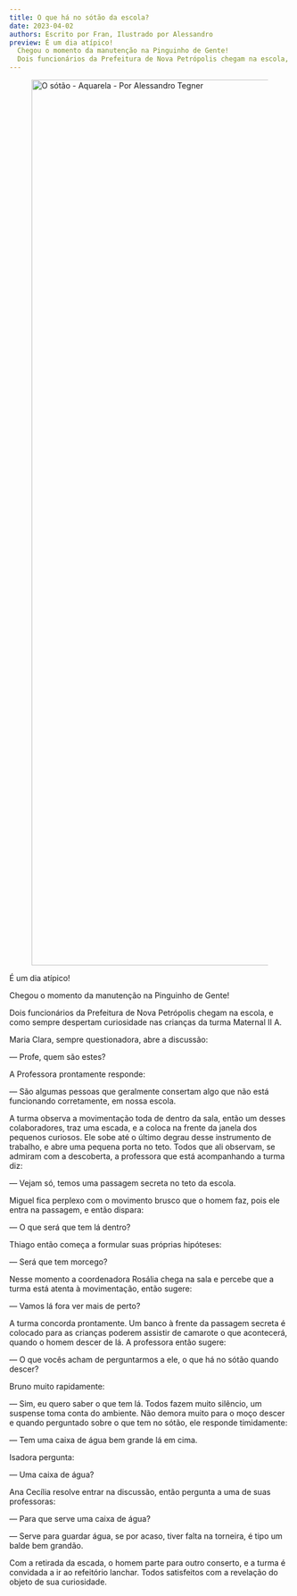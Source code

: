 ```yaml
---
title: O que há no sótão da escola?
date: 2023-04-02
authors: Escrito por Fran, Ilustrado por Alessandro
preview: É um dia atípico!
  Chegou o momento da manutenção na Pinguinho de Gente!
  Dois funcionários da Prefeitura de Nova Petrópolis chegam na escola, e como sempre despertam curiosidade nas crianças da turma Maternal II A.
---
```


<figure className="has-text-align-center">
  <Image src='/o-sotao.png' width='1200' height='1586' quality="85"  alt="O sótão - Aquarela - Por Alessandro Tegner" className="my-2" blurDataURL="iVBORw0KGgoAAAANSUhEUgAAAAEAAAABCAQAAAC1HAwCAAAAC0lEQVR42mNkkAQAAB8AG7jymN8AAAAASUVORK5CYII=" />
</figure>

É um dia atípico!

Chegou o momento da manutenção na Pinguinho de Gente!

Dois funcionários da Prefeitura de Nova Petrópolis chegam na escola, e como sempre despertam curiosidade nas crianças da turma Maternal II A.

Maria Clara, sempre questionadora, abre a discussão:


— Profe, quem são estes?

A Professora prontamente responde:

— São algumas pessoas que geralmente consertam algo que não está funcionando corretamente, em nossa escola.

A turma observa a movimentação toda de dentro da sala, então um desses colaboradores, traz uma escada, e a coloca na frente da janela dos pequenos curiosos. Ele sobe até o último degrau desse instrumento de trabalho, e abre uma pequena porta no teto.
Todos que ali observam, se admiram com a descoberta, a professora que está acompanhando a turma diz:


— Vejam só, temos uma passagem secreta no teto da escola.

Miguel fica perplexo com o movimento brusco que o homem faz, pois ele entra na passagem, e então dispara:

— O que será que tem lá dentro?

Thiago então começa a formular suas próprias hipóteses:

— Será que tem morcego?

Nesse momento a coordenadora Rosália chega na sala e percebe que a turma está atenta à movimentação, então sugere:


— Vamos lá fora ver mais de perto?

A turma concorda prontamente. Um banco à frente da passagem secreta é colocado para as crianças poderem assistir de camarote o que acontecerá, quando o homem descer de lá.
A professora então sugere:

— O que vocês acham de perguntarmos a ele, o que há no sótão quando descer?

Bruno muito rapidamente:

— Sim, eu quero saber o que tem lá. Todos fazem muito silêncio, um suspense toma conta do ambiente.
Não demora muito para o moço descer e quando perguntado sobre o que tem no sótão, ele responde timidamente:

— Tem uma caixa de água bem grande lá em cima.

Isadora pergunta:

— Uma caixa de água?

Ana Cecília resolve entrar na discussão, então pergunta a uma de suas professoras:

— Para que serve uma caixa de água?

— Serve para guardar água, se por acaso, tiver falta na torneira, é tipo um balde bem grandão.

Com a retirada da escada, o homem parte para outro conserto, e a turma é convidada a ir ao refeitório lanchar. Todos satisfeitos com a revelação do objeto de sua curiosidade.
